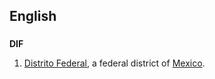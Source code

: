 ==English==
==={{abbreviation}}===
'''DIF'''
#[[Distrito Federal]], a federal district of [[Mexico]].